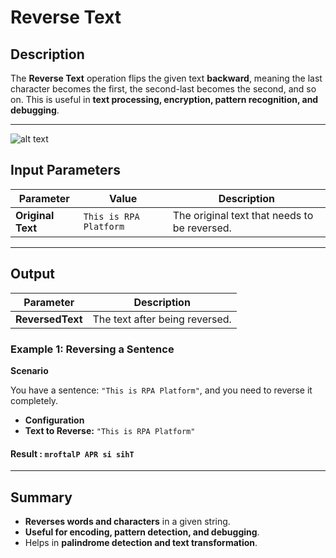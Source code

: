 # **Reverse Text**

## **Description**

The **Reverse Text** operation flips the given text **backward**, meaning the last character becomes the first, the second-last becomes the second, and so on. This is useful in **text processing, encryption, pattern recognition, and debugging**.

---

![alt text](../../../assets/text-action/reverse-text.png)

## **Input Parameters**

| Parameter         | Value                        | Description |
|------------------|----------------------------|-------------|
| **Original Text** | `This is RPA Platform`   | The original text that needs to be reversed. |

---

## **Output**

| Parameter      | Description |
|---------------|-------------|
| **ReversedText** | The text after being reversed. |

### **Example 1: Reversing a Sentence**
**Scenario**

You have a sentence: `"This is RPA Platform"`, and you need to reverse it completely.
- **Configuration**
- **Text to Reverse:** `"This is RPA Platform"`

#### **Result :** `mroftalP APR si sihT`
---

## **Summary**

- **Reverses words and characters** in a given string.
- **Useful for encoding, pattern detection, and debugging**.
- Helps in **palindrome detection and text transformation**.